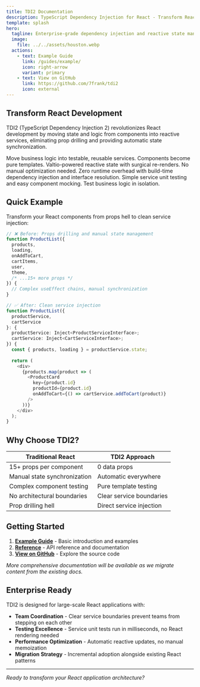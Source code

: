 ```yaml
---
title: TDI2 Documentation
description: TypeScript Dependency Injection for React - Transform React from component chaos to service-centric clarity.
template: splash
hero:
  tagline: Enterprise-grade dependency injection and reactive state management for React applications.
  image:
    file: ../../assets/houston.webp
  actions:
    - text: Example Guide
      link: /guides/example/
      icon: right-arrow
      variant: primary
    - text: View on GitHub
      link: https://github.com/7frank/tdi2
      icon: external
---
```



## Transform React Development

TDI2 (TypeScript Dependency Injection 2) revolutionizes React development by moving state and logic from components into reactive services, eliminating prop drilling and providing automatic state synchronization.

<CardGrid stagger>
	<Card title="🏗️ Service-Oriented Architecture" icon="setting">
		Move business logic into testable, reusable services. Components become pure templates.
	</Card>
	<Card title="⚡ Automatic Reactivity" icon="rocket">
		Valtio-powered reactive state with surgical re-renders. No manual optimization needed.
	</Card>
	<Card title="🔧 Compile-Time DI" icon="puzzle">
		Zero runtime overhead with build-time dependency injection and interface resolution.
	</Card>
	<Card title="🧪 Testing Excellence" icon="approve-check">
		Simple service unit testing and easy component mocking. Test business logic in isolation.
	</Card>
</CardGrid>

## Quick Example

Transform your React components from props hell to clean service injection:

```typescript
// ❌ Before: Props drilling and manual state management
function ProductList({ 
  products, 
  loading, 
  onAddToCart, 
  cartItems, 
  user, 
  theme,
  /* ...15+ more props */ 
}) {
  // Complex useEffect chains, manual synchronization
}

// ✅ After: Clean service injection
function ProductList({ 
  productService,
  cartService 
}: {
  productService: Inject<ProductServiceInterface>;
  cartService: Inject<CartServiceInterface>;
}) {
  const { products, loading } = productService.state;
  
  return (
    <div>
      {products.map(product => (
        <ProductCard 
          key={product.id}
          productId={product.id}
          onAddToCart={() => cartService.addToCart(product)}
        />
      ))}
    </div>
  );
}
```

## Why Choose TDI2?

| Traditional React | TDI2 Approach |
|-------------------|---------------|
| 15+ props per component | 0 data props |
| Manual state synchronization | Automatic everywhere |
| Complex component testing | Pure template testing |
| No architectural boundaries | Clear service boundaries |
| Prop drilling hell | Direct service injection |

## Getting Started

1. **[Example Guide](/guides/example/)** - Basic introduction and examples
2. **[Reference](/reference/example/)** - API reference and documentation
3. **[View on GitHub](https://github.com/7frank/tdi2)** - Explore the source code

*More comprehensive documentation will be available as we migrate content from the existing docs.*

## Enterprise Ready

TDI2 is designed for large-scale React applications with:

- **Team Coordination** - Clear service boundaries prevent teams from stepping on each other
- **Testing Excellence** - Service unit tests run in milliseconds, no React rendering needed
- **Performance Optimization** - Automatic reactive updates, no manual memoization
- **Migration Strategy** - Incremental adoption alongside existing React patterns

---

*Ready to transform your React application architecture?*
